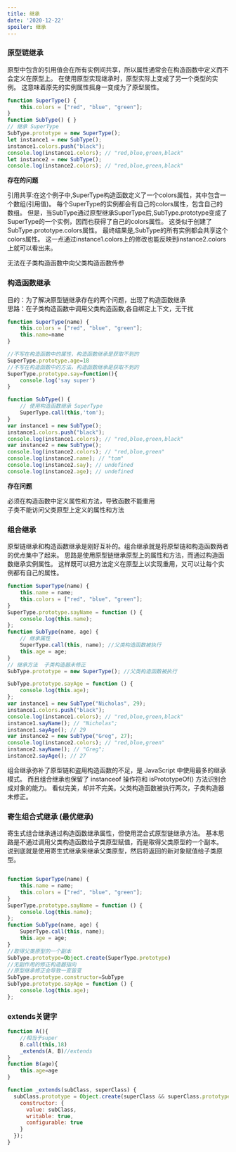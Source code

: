 ```yaml
---
title: 继承
date: '2020-12-22'
spoiler: 继承
---
```






### 原型链继承

<P>
原型中包含的引用值会在所有实例间共享，所以属性通常会在构造函数中定义而不会定义在原型上。
在使用原型实现继承时，原型实际上变成了另一个类型的实例。
这意味着原先的实例属性摇身一变成为了原型属性。
</P>



<P style={{background:'#FDB99B'}}>

```js
function SuperType() {
    this.colors = ["red", "blue", "green"];
}
function SubType() { }
// 继承 SuperType
SubType.prototype = new SuperType();
let instance1 = new SubType();
instance1.colors.push("black");
console.log(instance1.colors); // "red,blue,green,black"
let instance2 = new SubType();
console.log(instance2.colors); // "red,blue,green,black"


 ```

</P>


 

**存在的问题**




<P style={{background:'lightblue'}}>
引用共享:在这个例子中,SuperType构造函数定义了一个colors属性，其中包含一个数组(引用值)。
每个SuperType的实例都会有自己的colors属性，包含自己的数组。
但是，当SubType通过原型继承SuperType后,SubType.prototype变成了SuperType的一个实例，因而也获得了自己的colors属性。
这类似于创建了SubType.prototype.colors属性。
最终结果是,SubType的所有实例都会共享这个colors属性。
这一点通过instance1.colors上的修改也能反映到instance2.colors上就可以看出来。
</P>



<P style={{background:'#4AC29A'}}>
 无法在子类构造函数中向父类构造函数传参
</P>



###  构造函数继承


<P style={{background:'pink'}}>
目的：为了解决原型链继承存在的两个问题，出现了构造函数继承<br/>
思路：在子类构造函数中调用父类构造函数,各自绑定上下文，无干扰
</P>

<P style={{background:'#FDB99B'}}>

```js
function SuperType(name) {
    this.colors = ["red", "blue", "green"];
    this.name=name
}

//不写在构造函数中的属性，构造函数继承是获取不到的
SuperType.prototype.age=18
//不写在构造函数中的方法，构造函数继承是获取不到的
SuperType.prototype.say=function(){
    console.log('say super')
}

function SubType() {
    // 使用构造函数继承 SuperType
    SuperType.call(this,'tom');
}
var instance1 = new SubType();
instance1.colors.push("black");
console.log(instance1.colors); // "red,blue,green,black"
var instance2 = new SubType();
console.log(instance2.colors); // "red,blue,green"
console.log(instance2.name); // "tom"
console.log(instance2.say); // undefined
console.log(instance2.age); // undefined

```

</P>


**存在问题**



<P style={{background:'lightblue'}}>
必须在构造函数中定义属性和方法，导致函数不能重用<br/>
子类不能访问父类原型上定义的属性和方法
</P>








###  组合继承

<P >
原型链继承和构造函数继承是刚好互补的。组合继承就是将原型链和构造函数两者的优点集中了起来。
思路是使用原型链继承原型上的属性和方法，而通过构造函数继承实例属性。
这样既可以把方法定义在原型上以实现重用，又可以让每个实例都有自己的属性。
</P>


<P style={{background:'#FDB99B'}}>

```js
function SuperType(name) {
    this.name = name;
    this.colors = ["red", "blue", "green"];
}
SuperType.prototype.sayName = function () {
    console.log(this.name);
};
function SubType(name, age) {
    // 继承属性
    SuperType.call(this, name); //父类构造函数被执行
    this.age = age;
}
// 继承方法  子类构造器未修正
SubType.prototype = new SuperType(); //父类构造函数被执行

SubType.prototype.sayAge = function () {
    console.log(this.age);
};
var instance1 = new SubType("Nicholas", 29);
instance1.colors.push("black");
console.log(instance1.colors); // "red,blue,green,black"
instance1.sayName(); // "Nicholas";
instance1.sayAge(); // 29
var instance2 = new SubType("Greg", 27);
console.log(instance2.colors); // "red,blue,green"
instance2.sayName(); // "Greg";
instance2.sayAge(); // 27
```
</P>



<P style={{background:'pink'}}>
组合继承弥补了原型链和盗用构造函数的不足，是 JavaScript 中使用最多的继承模式。
而且组合继承也保留了 instanceof 操作符和 isPrototypeOf() 方法识别合成对象的能力。
看似完美，却并不完美。父类构造函数被执行两次，子类构造器未修正。

</P>


###  寄生组合式继承 (最优继承)

<P style={{background:'lightblue'}}>
寄生式组合继承通过构造函数继承属性，但使用混合式原型链继承方法。
基本思路是不通过调用父类构造函数给子类原型赋值，而是取得父类原型的一个副本。
说到底就是使用寄生式继承来继承父类原型，然后将返回的新对象赋值给子类原型。
</P>

<P style={{background:'#FDB99B'}}>

```js

function SuperType(name) {
    this.name = name;
    this.colors = ["red", "blue", "green"];
}
SuperType.prototype.sayName = function () {
    console.log(this.name);
};
function SubType(name, age) {
    SuperType.call(this, name);
    this.age = age;
}
//取得父类原型的一个副本 
SubType.prototype=Object.create(SuperType.prototype)
//无副作用的修正构造器指向
//原型继承修正会导致一变皆变
SubType.prototype.constructor=SubType 
SubType.prototype.sayAge = function () {
    console.log(this.age);
};

```
</P>

### extends关键字

<P style={{background:'#FDB99B'}}>

```js
function A(){
    //相当于super
    B.call(this,18)
    _extends(A, B)//extends
}
function B(age){
    this.age=age
}

function _extends(subClass, superClass) {
  subClass.prototype = Object.create(superClass && superClass.prototype, {
    constructor: {
      value: subClass,
      writable: true,
      configurable: true
    }
  });
}

```
</P>